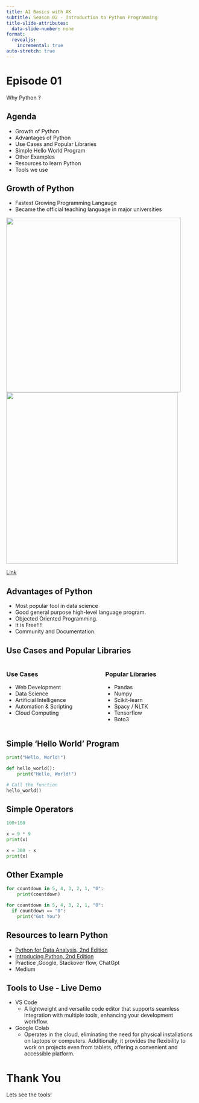 ```yaml
---
title: AI Basics with AK 
subtitle: Season 02 - Introduction to Python Programming
title-slide-attributes:
  data-slide-number: none
format: 
  revealjs:
    incremental: true
auto-stretch: true
---
```


# Episode 01

Why Python ?

## Agenda

-   Growth of Python
-   Advantages of Python
-   Use Cases and Popular Libraries
-   Simple Hello World Program
-   Other Examples
-   Resources to learn Python
-   Tools we use

## Growth of Python

-   Fastest Growing Programming Langauge
-   Became the official teaching language in major universities

![](growth_of_python.png){width="463"}![](growth_of_python_projection.png){width="455"}

[Link](https://stackoverflow.blog/2017/09/06/incredible-growth-python/)

## Advantages of Python

-   Most popular tool in data science
-   Good general purpose high-level language program.
-   Objected Oriented Programming.
-   It is Free!!!!
-   Community and Documentation.

## Use Cases and Popular Libraries

::::: columns
::: {.column width="50%"}
### Use Cases

-   Web Development
-   Data Science
-   Artificial Intelligence
-   Automation & Scripting
-   Cloud Computing
:::

::: {.column width="50%"}
### Popular Libraries

-   Pandas
-   Numpy
-   Scikit-learn
-   Spacy / NLTK
-   Tensorflow
-   Boto3
:::
:::::

## Simple 'Hello World' Program

```python
print("Hello, World!")
```

```python
def hello_world():
    print("Hello, World!")

# Call the function
hello_world()

```

## Simple Operators

```python
100+100
```

```python
x = 9 * 9
print(x)
```

```python
x = 300 - x
print(x)
```

## Other Example

```python
for countdown in 5, 4, 3, 2, 1, "0":
    print(countdown)
```

```python
for countdown in 5, 4, 3, 2, 1, "0":
  if countdown == "0":
    print("Got You")
```

## Resources to learn Python

-   [Python for Data Analysis, 2nd Edition](https://learning.oreilly.com/library/view/python-for-data/9781491957653/)
-   [Introducing Python, 2nd Edition](https://learning.oreilly.com/library/view/introducing-python-2nd/9781492051374/)
-   Practice ,Google, Stackover flow, ChatGpt
-   Medium

## Tools to Use - Live Demo

-   VS Code
    -   A lightweight and versatile code editor that supports seamless integration with multiple tools, enhancing your development workflow.
-   Google Colab
    -   Operates in the cloud, eliminating the need for physical installations on laptops or computers. Additionally, it provides the flexibility to work on projects even from tablets, offering a convenient and accessible platform.

# Thank You

Lets see the tools!